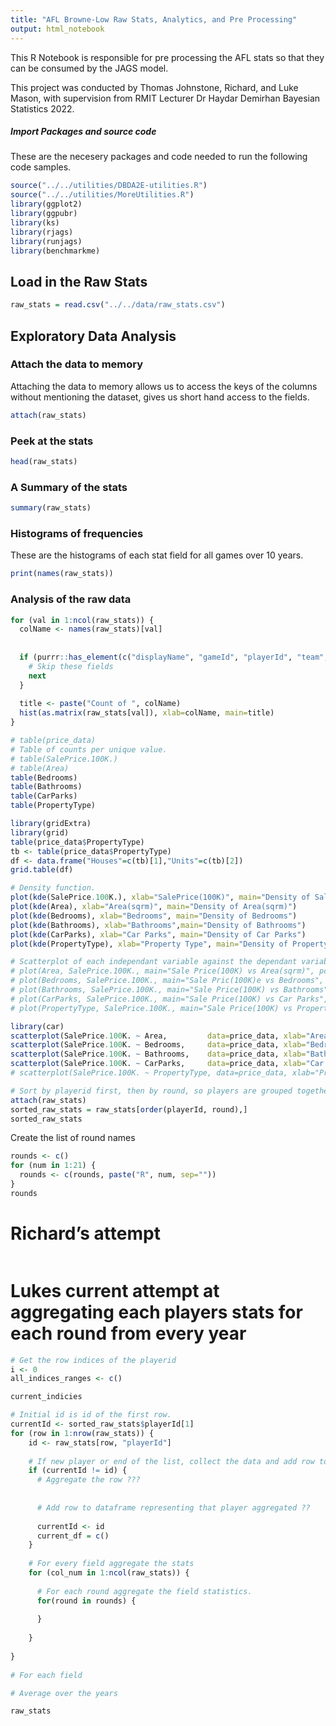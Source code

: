 ---
title: "AFL Browne-Low Raw Stats, Analytics, and Pre Processing"
output: html_notebook
---

This R Notebook is responsible for pre processing the AFL stats so that they can be consumed by the JAGS model.

This project was conducted by Thomas Johnstone, Richard, and Luke Mason, with supervision from RMIT Lecturer Dr Haydar Demirhan Bayesian Statistics 2022.


##### Import Packages and source code
These are the necesery packages and code needed to run the following code samples.
```{r}
source("../../utilities/DBDA2E-utilities.R") 
source("../../utilities/MoreUtilities.R")
library(ggplot2)
library(ggpubr)
library(ks)
library(rjags)
library(runjags)
library(benchmarkme)
```


## Load in the Raw Stats
```{r}
raw_stats = read.csv("../../data/raw_stats.csv")
```


## Exploratory Data Analysis

### Attach the data to memory
Attaching the data to memory allows us to access the keys of the columns without mentioning the dataset, gives us short hand access to the fields.
```{r}
attach(raw_stats)
```

### Peek at the stats
```{r}
head(raw_stats)
```

### A Summary of the stats
```{r}
summary(raw_stats)
```

### Histograms of frequencies
These are the histograms of each stat field for all games over 10 years.

```{r}
print(names(raw_stats))
```
### Analysis of the raw data
```{r}
for (val in 1:ncol(raw_stats)) {
  colName <- names(raw_stats)[val]
  
  
  if (purrr::has_element(c("displayName", "gameId", "playerId", "team", "year", "round", "gameNumber", "Subs"), colName)) {
    # Skip these fields
    next
  }
  
  title <- paste("Count of ", colName)
  hist(as.matrix(raw_stats[val]), xlab=colName, main=title)
}
```


```{r}


# table(price_data)
# Table of counts per unique value.
# table(SalePrice.100K.)
# table(Area)
table(Bedrooms)
table(Bathrooms)
table(CarParks)
table(PropertyType)

library(gridExtra)
library(grid)
table(price_data$PropertyType)
tb <- table(price_data$PropertyType)
df <- data.frame("Houses"=c(tb)[1],"Units"=c(tb)[2]) 
grid.table(df)

# Density function.
plot(kde(SalePrice.100K.), xlab="SalePrice(100K)", main="Density of Sale Pricings Per 100K")
plot(kde(Area), xlab="Area(sqrm)", main="Density of Area(sqrm)")
plot(kde(Bedrooms), xlab="Bedrooms", main="Density of Bedrooms")
plot(kde(Bathrooms), xlab="Bathrooms",main="Density of Bathrooms")
plot(kde(CarParks), xlab="Car Parks", main="Density of Car Parks")
plot(kde(PropertyType), xlab="Property Type", main="Density of Property Type")

# Scatterplot of each independant variable against the dependant variable.
# plot(Area, SalePrice.100K., main="Sale Price(100K) vs Area(sqrm)", pch=5)
# plot(Bedrooms, SalePrice.100K., main="Sale Pric(100K)e vs Bedrooms", pch=5)
# plot(Bathrooms, SalePrice.100K., main="Sale Price(100K) vs Bathrooms", pch=5)
# plot(CarParks, SalePrice.100K., main="Sale Price(100K) vs Car Parks", pch=5)
# plot(PropertyType, SalePrice.100K., main="Sale Price(100K) vs Property Type", pch=5)

library(car)
scatterplot(SalePrice.100K. ~ Area,         data=price_data, xlab="Area",          ylab="Sale Price (100K)", main="Sale Price(100K) vs Area(sqrm)")
scatterplot(SalePrice.100K. ~ Bedrooms,     data=price_data, xlab="Bedrooms",      ylab="Sale Price (100K)", main="Sale Price(100K)e vs Bedrooms")
scatterplot(SalePrice.100K. ~ Bathrooms,    data=price_data, xlab="Bathrooms",     ylab="Sale Price (100K)", main="Sale Price(100K) vs Bathrooms")
scatterplot(SalePrice.100K. ~ CarParks,     data=price_data, xlab="Car Parks",     ylab="Sale Price (100K)", main="Sale Price(100K) vs Car Parks")
# scatterplot(SalePrice.100K. ~ PropertyType, data=price_data, xlab="Property Type", ylab="Sale Price (100K)", main="Sale Price(100K) vs Property Type")

```

```{r}
# Sort by playerid first, then by round, so players are grouped together first, then their rounds they played over the years they played for that round.
attach(raw_stats)
sorted_raw_stats = raw_stats[order(playerId, round),]
sorted_raw_stats
```
Create the list of round names
```{r}
rounds <- c()
for (num in 1:21) {
  rounds <- c(rounds, paste("R", num, sep=""))
}
rounds
```

# Richard's attempt
```{r}
```

# Lukes current attempt at aggregating each players stats for each round from every year
```{r}
# Get the row indices of the playerid
i <- 0
all_indices_ranges <- c()

current_indicies

# Initial id is id of the first row.
currentId <- sorted_raw_stats$playerId[1]
for (row in 1:nrow(raw_stats)) {
    id <- raw_stats[row, "playerId"]
    
    # If new player or end of the list, collect the data and add row to new table (dataframe).
    if (currentId != id) {
      # Aggregate the row ???
      
      
      # Add row to dataframe representing that player aggregated ??
      
      currentId <- id
      current_df = c()
    }
    
    # For every field aggregate the stats
    for (col_num in 1:ncol(raw_stats)) {
      
      # For each round aggregate the field statistics.
      for(round in rounds) {
        
      }
      
    }
    
}
 
# For each field

# Average over the years

raw_stats
```













